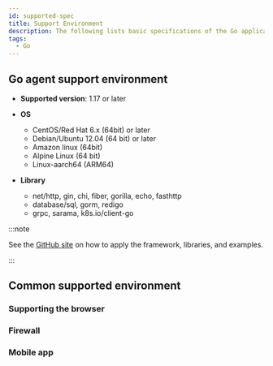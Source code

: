 ```yaml
---
id: supported-spec
title: Support Environment
description: The following lists basic specifications of the Go application server on which the WhaTap monitoring service operates.
tags:
  - Go
---
```


## Go agent support environment

- **Supported version**: 1.17 or later

- **OS**

  - CentOS/Red Hat 6.x (64bit) or later 
  - Debian/Ubuntu 12.04 (64 bit) or later
  - Amazon linux (64bit)
  - Alpine Linux (64 bit)
  - Linux-aarch64 (ARM64)

- **Library**

  - net/http, gin, chi, fiber, gorilla, echo, fasthttp
  - database/sql, gorm, redigo
  - grpc, sarama, k8s.io/client-go

:::note

See the [GitHub site](https://github.com/whatap/go-api-example) on how to apply the framework, libraries, and examples.

:::

## Common supported environment

### Supporting the browser


<Supportedbrowser />

### Firewall


<Proxy />

### Mobile app


<Mobileapp />

